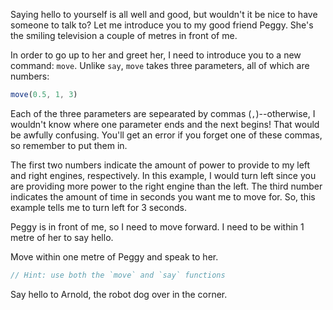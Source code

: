 
Saying hello to yourself is all well and good, but wouldn't it be nice to have
someone to talk to? Let me introduce you to my good friend Peggy. She's the
smiling television a couple of metres in front of me.

In order to go up to her and greet her, I need to introduce you to a new
command: <DocLink symbol="move">`move`</DocLink>. Unlike
<DocLink symbol="say">`say`</DocLink>, <DocLink symbol="move">`move`</DocLink>
takes three <DocLink symbol="parameter">parameters</DocLink>, all of which are
<DocLink symbol="number">numbers</DocLink>:

```javascript
move(0.5, 1, 3)
```

Each of the three <DocLink symbol="parameter">parameters</DocLink> are
sepearated by <DocLink symbol="comma">commas (`,`)</DocLink>--otherwise, I
wouldn't know where one parameter ends and the next begins! That would be
awfully confusing. You'll get an error if you forget one of these commas, so
remember to put them in.

The first two <DocLink symbol="number">numbers</DocLink> indicate the amount of
power to provide to my left and right engines, respectively. In this example, I
would turn left since you are providing more power to the right engine than the
left. The third number indicates the amount of time in seconds you want me to
move for. So, this example tells me to turn left for 3 seconds.

Peggy is in front of me, so I need to move forward. I need to be within 1 metre
of her to say hello.

<YourTurn>
<Goal>Move within one metre of Peggy and speak to her.</Goal>

```javascript
// Hint: use both the `move` and `say` functions
```

<Challenge difficulty="medium">
    Say hello to Arnold, the robot dog over in the corner.
</Challenge>

</YourTurn>
